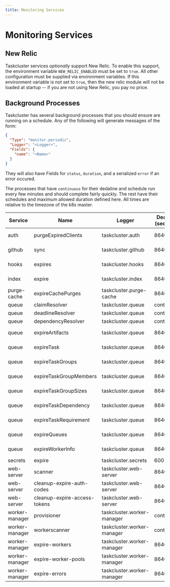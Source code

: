 ```yaml
---
title: Monitoring Services
---
```


# Monitoring Services

## New Relic

Taskcluster services *optionally* support New Relic.
To enable this support, the environment variable `NEW_RELIC_ENABLED` must be set to `true`.
All other configuration must be supplied via environment variables.
If this environment variable is not set to `true`, then the new relic module will not be loaded at startup -- if you are not using New Relic, you pay no price.

## Background Processes

Taskcluster has several background processes that you should ensure are running on a schedule. Any of the following will generate messages
of the form:

```json
{
  "Type": "monitor.periodic",
  "Logger": "<Logger>",
  "Fields": {
    "name": "<Name>"
  }
}
```

They will also have Fields for `status`, `duration`, and a serialized `error` if an error occured.

The processes that have `continuous` for their dedaline and schedule run every few minutes and should complete fairly quickly. The rest
have their schedules and maximum allowed duration defined here. All times are relative to the timezone of the k8s master.

<!-- GENERATED; DO NOT EDIT -->
| Service        | Name                         | Logger                     | Deadline (seconds) | Schedule    |
| -------------- | ---------------------------- | -------------------------- | ------------------ | ----------- |
| auth           | purgeExpiredClients          | taskcluster.auth           | 86400              | At 12:00 AM |
| github         | sync                         | taskcluster.github         | 86400              | At 12:00 AM |
| hooks          | expires                      | taskcluster.hooks          | 86400              | At 12:10 AM |
| index          | expire                       | taskcluster.index          | 86400              | At 12:00 AM |
| purge-cache    | expireCachePurges            | taskcluster.purge-cache    | 86400              | At 12:00 AM |
| queue          | claimResolver                | taskcluster.queue          | continuous         | continuous  |
| queue          | deadlineResolver             | taskcluster.queue          | continuous         | continuous  |
| queue          | dependencyResolver           | taskcluster.queue          | continuous         | continuous  |
| queue          | expireArtifacts              | taskcluster.queue          | 86400              | At 12:00 AM |
| queue          | expireTask                   | taskcluster.queue          | 86400              | At 12:00 AM |
| queue          | expireTaskGroups             | taskcluster.queue          | 86400              | At 12:00 AM |
| queue          | expireTaskGroupMembers       | taskcluster.queue          | 86400              | At 12:00 AM |
| queue          | expireTaskGroupSizes         | taskcluster.queue          | 86400              | At 12:00 AM |
| queue          | expireTaskDependency         | taskcluster.queue          | 86400              | At 12:00 AM |
| queue          | expireTaskRequirement        | taskcluster.queue          | 86400              | At 12:00 AM |
| queue          | expireQueues                 | taskcluster.queue          | 86400              | At 12:00 AM |
| queue          | expireWorkerInfo             | taskcluster.queue          | 86400              | At 12:00 AM |
| secrets        | expire                       | taskcluster.secrets        | 600                | Every hour  |
| web-server     | scanner                      | taskcluster.web-server     | 86400              | At 12:00 AM |
| web-server     | cleanup-expire-auth-codes    | taskcluster.web-server     | 86400              | At 12:00 AM |
| web-server     | cleanup-expire-access-tokens | taskcluster.web-server     | 86400              | At 12:00 AM |
| worker-manager | provisioner                  | taskcluster.worker-manager | continuous         | continuous  |
| worker-manager | workerscanner                | taskcluster.worker-manager | continuous         | continuous  |
| worker-manager | expire-workers               | taskcluster.worker-manager | 86400              | At 12:00 AM |
| worker-manager | expire-worker-pools          | taskcluster.worker-manager | 86400              | At 01:00 AM |
| worker-manager | expire-errors                | taskcluster.worker-manager | 86400              | At 12:10 AM |